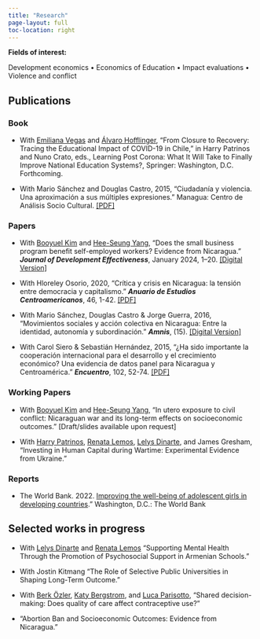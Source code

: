 ```yaml
---
title: "Research"
page-layout: full
toc-location: right
---
```


**Fields of interest:** 

Development economics • Economics of Education • Impact evaluations • Violence and conflict


## Publications

### Book

- With [Emiliana Vegas](https://www.emilianavegas.com/) and [Álvaro Hofflinger](https://alvarohofflinger.com/), "From Closure to Recovery: Tracing the Educational Impact of COVID-19 in Chile," in Harry Patrinos and Nuno Crato, eds., Learning Post Corona: What It Will Take to Finally
Improve National Education Systems?, Springer: Washington, D.C. Forthcoming.

- With Mario Sánchez and Douglas Castro, 2015, "Ciudadanía y violencia. Una aproximación a sus múltiples expresiones." Managua: Centro de Análisis Socio Cultural. [[PDF]](http://biblioteca.clacso.edu.ar/Nicaragua/casc-uca/20150313124733/Ciudadania-y-violencia.pdf)

### Papers

- With [Booyuel Kim](https://sites.google.com/site/booyuelkim/home) and [Hee-Seung Yang](https://sites.google.com/site/heeseungyang/), "Does the  small business program benefit self-employed workers? Evidence from Nicaragua." *__Journal of Development Effectiveness__*, January 2024, 1–20. [[Digital Version]](https://www.tandfonline.com/doi/full/10.1080/19439342.2023.2300138#:~:text=Using%20data%20from%20three%20rounds,%2Demployed%20workers'%20earnings%20overall.)

- With Hloreley Osorio, 2020, "Crítica y crisis en Nicaragua: la tensión entre democracia y capitalismo." *__Anuario de Estudios Centroamericanos__*, 46, 1-42. [[PDF]](https://revistas.ucr.ac.cr/index.php/anuario/article/view/45081)

- With Mario Sánchez, Douglas Castro & Jorge Guerra, 2016, "Movimientos sociales y acción colectiva en Nicaragua: Entre la identidad, autonomía y subordinación." *__Amnis__*, (15). [[Digital Version]](https://amnis.revues.org/2813)

- With Carol Siero & Sebastián Hernández, 2015, "¿Ha sido importante la cooperación internacional para el desarrollo y el crecimiento económico? Una evidencia de datos panel para Nicaragua y Centroamérica." *__Encuentro__*, 102, 52-74. [[PDF]](https://revistasnicaragua.cnu.edu.ni/index.php/encuentro/article/view/2817)

### Working Papers

- With [Booyuel Kim](https://sites.google.com/site/booyuelkim/home) and [Hee-Seung Yang](https://sites.google.com/site/heeseungyang/), "In utero exposure to civil conflict: Nicaraguan war and its long-term effects on socioeconomic outcomes." [Draft/slides available upon request]

- With [Harry Patrinos](https://hpatrinos.com/), [Renata Lemos](https://renatalemos.com/), [Lelys Dinarte](https://sites.google.com/view/lelys-dinarte/home), and James Gresham, "Investing in Human Capital during Wartime: Experimental Evidence from Ukraine."

### Reports

- The World Bank. 2022. [Improving the well-being of adolescent girls in developing countries](https://documents1.worldbank.org/curated/en/099025312242111019/pdf/P1699940bcc13001a083820804f74e8151b.pdf)." Washington, D.C.: The World Bank

## Selected works in progress

- With [Lelys Dinarte](https://sites.google.com/view/lelys-dinarte/home) and [Renata Lemos](https://renatalemos.com/) "Supporting Mental Health Through the Promotion of Psychosocial Support in Armenian Schools."

- With Jostin Kitmang "The Role of Selective Public Universities in Shaping Long-Term Outcome."

- With [Berk Özler](https://sites.google.com/site/decrgberkozler/home), [Katy Bergstrom](https://sites.google.com/view/katybergstrom/home), and [Luca Parisotto](https://sites.google.com/view/lucaparisotto/home), "Shared decision-making: Does quality of care affect contraceptive use?"

- "Abortion Ban and Socioeconomic Outcomes: Evidence from Nicaragua."
